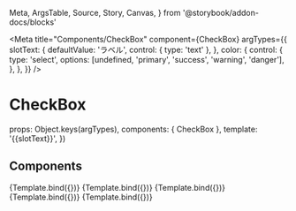   Meta,
  ArgsTable,
  Source,
  Story,
  Canvas,
} from '@storybook/addon-docs/blocks'

<Meta
  title="Components/CheckBox"
  component={CheckBox}
  argTypes={{
    slotText: {
      defaultValue: 'ラベル',
      control: { type: 'text' },
    },
    color: {
      control: {
        type: 'select',
        options: [undefined, 'primary', 'success', 'warning', 'danger'],
      },
    },
  }}
/>

# CheckBox

<ArgsTable of={CheckBox} />

  props: Object.keys(argTypes),
  components: { CheckBox },
  template: '<CheckBox :color="color">{{slotText}}</CheckBox>',
})

## Components

<Canvas>
  <Story name="default" height="100px">
    {Template.bind({})}
  </Story>
</Canvas>

<Canvas>
  <Story name="primary" height="100px" args={{ color: 'primary' }}>
    {Template.bind({})}
  </Story>
</Canvas>

<Canvas>
  <Story name="success" height="100px" args={{ color: 'success' }}>
    {Template.bind({})}
  </Story>
</Canvas>

<Canvas>
  <Story name="warning" height="100px" args={{ color: 'warning' }}>
    {Template.bind({})}
  </Story>
</Canvas>

<Canvas>
  <Story name="danger" height="100px" args={{ color: 'danger' }}>
    {Template.bind({})}
  </Story>
</Canvas>
